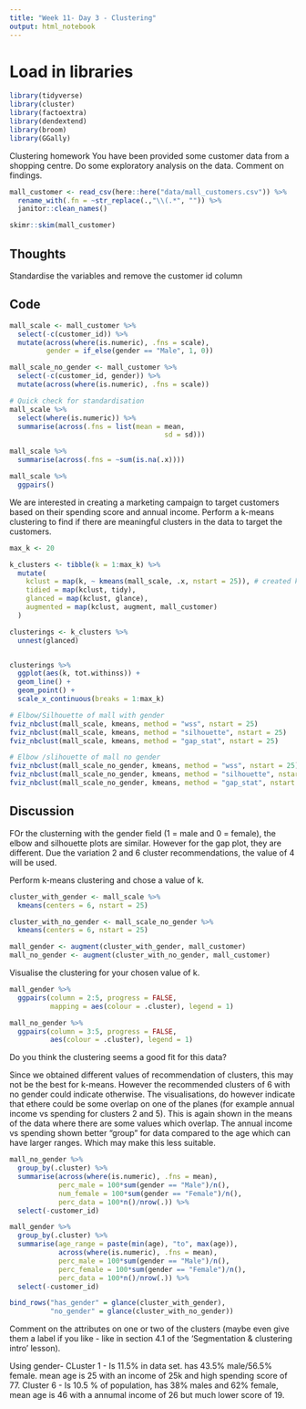 ```yaml
---
title: "Week 11- Day 3 - Clustering"
output: html_notebook
---
```


# Load in libraries
```r
library(tidyverse)
library(cluster)
library(factoextra)
library(dendextend)
library(broom)
library(GGally)
```


Clustering homework
You have been provided some customer data from a shopping centre. Do some exploratory analysis on the data. Comment on findings.



```r
mall_customer <- read_csv(here::here("data/mall_customers.csv")) %>% 
  rename_with(.fn = ~str_replace(.,"\\(.*", "")) %>% 
  janitor::clean_names()
```

```r
skimr::skim(mall_customer)
```
## Thoughts
Standardise the variables and remove the customer id column

## Code
```r
mall_scale <- mall_customer %>% 
  select(-c(customer_id)) %>% 
  mutate(across(where(is.numeric), .fns = scale),
         gender = if_else(gender == "Male", 1, 0))
```

```r
mall_scale_no_gender <- mall_customer %>% 
  select(-c(customer_id, gender)) %>% 
  mutate(across(where(is.numeric), .fns = scale))
```




```r
# Quick check for standardisation
mall_scale %>% 
  select(where(is.numeric)) %>% 
  summarise(across(.fns = list(mean = mean,
                                      sd = sd)))

```


```r
mall_scale %>% 
  summarise(across(.fns = ~sum(is.na(.x))))
```




```r
mall_scale %>% 
  ggpairs()
```





We are interested in creating a marketing campaign to target customers based on their spending score and annual income. Perform a k-means clustering to find if there are meaningful clusters in the data to target the customers.


```r
max_k <- 20

k_clusters <- tibble(k = 1:max_k) %>%
  mutate(
    kclust = map(k, ~ kmeans(mall_scale, .x, nstart = 25)), # created k-cluster object in each row
    tidied = map(kclust, tidy),
    glanced = map(kclust, glance),
    augmented = map(kclust, augment, mall_customer)
  )
```

```r
clusterings <- k_clusters %>% 
  unnest(glanced)


clusterings %>% 
  ggplot(aes(k, tot.withinss)) +
  geom_line() +
  geom_point() +
  scale_x_continuous(breaks = 1:max_k)
```

```r
# Elbow/Silhouette of mall with gender 
fviz_nbclust(mall_scale, kmeans, method = "wss", nstart = 25)
fviz_nbclust(mall_scale, kmeans, method = "silhouette", nstart = 25)
fviz_nbclust(mall_scale, kmeans, method = "gap_stat", nstart = 25)
```


```r
# Elbow /slihouette of mall no gender
fviz_nbclust(mall_scale_no_gender, kmeans, method = "wss", nstart = 25)
fviz_nbclust(mall_scale_no_gender, kmeans, method = "silhouette", nstart = 25)
fviz_nbclust(mall_scale_no_gender, kmeans, method = "gap_stat", nstart = 25)
```

## Discussion
FOr the clusterning with the gender field (1 = male and 0 = female), the 
elbow and silhouette plots are similar. However for the gap plot, they are 
different. Due the variation 2 and 6 cluster recommendations, the value of 
4 will be used.


Perform k-means clustering and chose a value of k.

```r
cluster_with_gender <- mall_scale %>% 
  kmeans(centers = 6, nstart = 25)

cluster_with_no_gender <- mall_scale_no_gender %>% 
  kmeans(centers = 6, nstart = 25)
```

```r
mall_gender <- augment(cluster_with_gender, mall_customer)
mall_no_gender <- augment(cluster_with_no_gender, mall_customer)
```




Visualise the clustering for your chosen value of k.

```r
mall_gender %>% 
  ggpairs(column = 2:5, progress = FALSE, 
          mapping = aes(colour = .cluster), legend = 1)
```

```r
mall_no_gender %>% 
  ggpairs(column = 3:5, progress = FALSE,
          aes(colour = .cluster), legend = 1)
```


Do you think the clustering seems a good fit for this data?

Since we obtained different values of recommendation of clusters, this
may not be the best for k-means. However the recommended clusters of
6 with no gender could indicate otherwise.
The visualisations, do however indicate that ethere could be some overlap
on one of the planes (for example annual income vs spending for clusters
2 and 5). 
This is again shown in the means of the data where there are some values which
overlap.
The annual income vs spending shown better "group" for data
compared to the age which can have larger ranges. Which may make this less
suitable.

```r
mall_no_gender %>% 
  group_by(.cluster) %>% 
  summarise(across(where(is.numeric), .fns = mean),
            perc_male = 100*sum(gender == "Male")/n(),
            num_female = 100*sum(gender == "Female")/n(),
            perc_data = 100*n()/nrow(.)) %>% 
  select(-customer_id)

```
```r
mall_gender %>% 
  group_by(.cluster) %>% 
  summarise(age_range = paste(min(age), "to", max(age)),
            across(where(is.numeric), .fns = mean),
            perc_male = 100*sum(gender == "Male")/n(),
            perc_female = 100*sum(gender == "Female")/n(),
            perc_data = 100*n()/nrow(.)) %>% 
  select(-customer_id)
```


```r
bind_rows("has_gender" = glance(cluster_with_gender),
          "no_gender" = glance(cluster_with_no_gender))
```



Comment on the attributes on one or two of the clusters (maybe even give them a label if you like - like in section 4.1 of the ‘Segmentation & clustering intro’ lesson).

Using gender-
CLuster 1 - Is 11.5% in data set. has 43.5% male/56.5% female.
            mean age is 25 with an income of 25k and high spending score of
            77.
Cluster 6 - Is 10.5 % of population, has 38% males and 62% female,
            mean age is 46 with a annumal income of 26 but much lower score of
            19.


